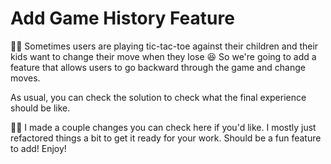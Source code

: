 # Add Game History Feature

👨‍💼 Sometimes users are playing tic-tac-toe against their children and their kids
want to change their move when they lose 😆 So we're going to add a feature that
allows users to go backward through the game and change moves.

As usual, you can check <Link to=".?preview=solution">the solution</Link> to
check what the final experience should be like.

🧝‍♂️ I made a couple changes you can <DiffLink app1={-1} app2={0}>check here</DiffLink> if
you'd like. I mostly just refactored things a bit to get it ready for your work.
Should be a fun feature to add! Enjoy!
